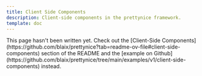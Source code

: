 ```yaml
---
title: Client Side Components
description: Client-side components in the prettynice framework.
template: doc
---
```



<Aside type="note">
  This page hasn't been written yet.
  Check out the [Client-Side Components](https://github.com/blaix/prettynice?tab=readme-ov-file#client-side-components) section of the README
  and the [example on Github](https://github.com/blaix/prettynice/tree/main/examples/v1/client-side-components) instead.
</Aside>

